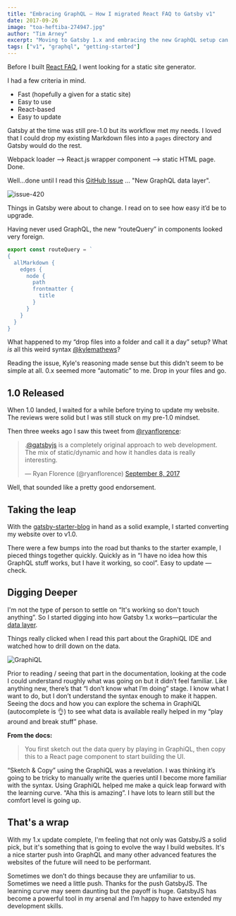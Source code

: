 ```yaml
---
title: "Embracing GraphQL — How I migrated React FAQ to Gatsby v1"
date: 2017-09-26
image: "toa-heftiba-274947.jpg"
author: "Tim Arney"
excerpt: "Moving to Gatsby 1.x and embracing the new GraphQL setup can be daunting but the effort is going to payoff"
tags: ["v1", "graphql", "getting-started"]
---
```


Before I built [React FAQ](https://reactfaq.site/), I went looking for a static
site generator.

I had a few criteria in mind.

- Fast (hopefully a given for a static site)
- Easy to use
- React-based
- Easy to update

Gatsby at the time was still pre-1.0 but its workflow met my needs. I loved that
I could drop my existing Markdown files into a `pages` directory and Gatsby
would do the rest.

Webpack loader —> React.js wrapper component —> static HTML page. Done.

Well...done until I read this
[GitHub Issue](https://github.com/gatsbyjs/gatsby/issues/420) … "New GraphQL
data layer".

![issue-420](issue-420.png)

Things in Gatsby were about to change. I read on to see how easy it’d be to
upgrade.

Having never used GraphQL, the new “routeQuery” in components looked very
foreign.

```javascript
export const routeQuery = `
{
  allMarkdown {
    edges {
      node {
        path
        frontmatter {
          title
        }
      }
    }
  }
}
```

What happened to my “drop files into a folder and call it a day” setup? What
_is_ all this weird syntax [@kylemathews](https://twitter.com/kylemathews)?

Reading the issue, Kyle's reasoning made sense but this didn't seem to be simple
at all. 0.x seemed more “automatic” to me. Drop in your files and go.

## 1.0 Released

When 1.0 landed, I waited for a while before trying to update my website. The
reviews were solid but I was still stuck on my pre-1.0 mindset.

Then three weeks ago I saw this tweet from
[@ryanflorence](https://twitter.com/ryanflorence):

<blockquote class="twitter-tweet" data-lang="en">
  <p lang="en" dir="ltr">
    .<a href="https://twitter.com/gatsbyjs">@gatsbyjs</a> is a completely
    original approach to web development. The mix of static/dynamic and how it
    handles data is really interesting.
  </p>
  &mdash; Ryan Florence (@ryanflorence) <a href="https://twitter.com/ryanflorence/status/906233888560758784">September 8, 2017</a>
</blockquote>

Well, that sounded like a pretty good endorsement.

## Taking the leap

With the [gatsby-starter-blog](https://github.com/gatsbyjs/gatsby-starter-blog)
in hand as a solid example, I started converting my website over to v1.0.

There were a few bumps into the road but thanks to the starter example, I pieced
things together quickly. Quickly as in “I have no idea how this GraphQL stuff
works, but I have it working, so cool”. Easy to update — check.

## Digging Deeper

I'm not the type of person to settle on “It's working so don't touch anything”.
So I started digging into how Gatsby 1.x works—particular the
[data layer](/tutorial/part-four/#data-in-gatsby).

Things really clicked when I read this part about the GraphiQL IDE and watched
how to drill down on the data.

![GraphiQL](graphiql.gif)

Prior to reading / seeing that part in the documentation, looking at the code I
could understand roughly what was going on but it didn’t feel familiar. Like
anything new, there’s that “I don’t know what I’m doing” stage. I know what I
want to do, but I don’t understand the syntax enough to make it happen. Seeing
the docs and how you can explore the schema in GraphiQL (autocomplete is 👌) to
see what data is available really helped in my “play around and break stuff”
phase.

**From the docs:**

> You first sketch out the data query by playing in GraphiQL, then copy this to
> a React page component to start building the UI.

“Sketch & Copy” using the GraphiQL was a revelation. I was thinking it’s going
to be tricky to manually write the queries until I become more familiar with the
syntax. Using GraphiQL helped me make a quick leap forward with the learning
curve. “Aha this is amazing”. I have lots to learn still but the comfort level
is going up.

## That's a wrap

With my 1.x update complete, I'm feeling that not only was GatsbyJS a solid
pick, but it's something that is going to evolve the way I build websites. It's
a nice starter push into GraphQL and many other advanced features the websites
of the future will need to be performant.

Sometimes we don’t do things because they are unfamiliar to us. Sometimes we
need a little push. Thanks for the push GatsbyJS. The learning curve may seem
daunting but the payoff is huge. GatsbyJS has become a powerful tool in my
arsenal and I’m happy to have extended my development skills.
